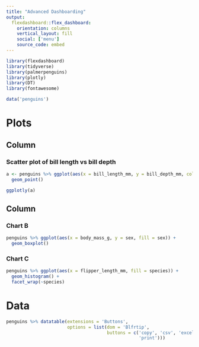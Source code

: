 ```yaml
---
title: "Advanced Dashboarding"
output: 
  flexdashboard::flex_dashboard:
    orientation: columns
    vertical_layout: fill
    social: ['menu']
    source_code: embed
---
```


```r
library(flexdashboard)
library(tidyverse)
library(palmerpenguins)
library(plotly)
library(DT)
library(fontawesome)

data('penguins')
```

Plots
=======================================================================

Column {data-width=650}
-----------------------------------------------------------------------

### Scatter plot of bill length vs bill depth

```r
a <- penguins %>% ggplot(aes(x = bill_length_mm, y = bill_depth_mm, color = species)) +
  geom_point()

ggplotly(a)
```

Column {data-width=350}
-----------------------------------------------------------------------

### Chart B

```r
penguins %>% ggplot(aes(x = body_mass_g, y = sex, fill = sex)) +
  geom_boxplot()
```

### Chart C

```r
penguins %>% ggplot(aes(x = flipper_length_mm, fill = species)) +
  geom_histogram() +
  facet_wrap(~species)
```

Data
=======================================================================

```r
penguins %>% datatable(extensions = 'Buttons',
                       options = list(dom = 'Blfrtip', 
                                      buttons = c('copy', 'csv', 'excel', 'pdf', 
                                                  'print')))
```

